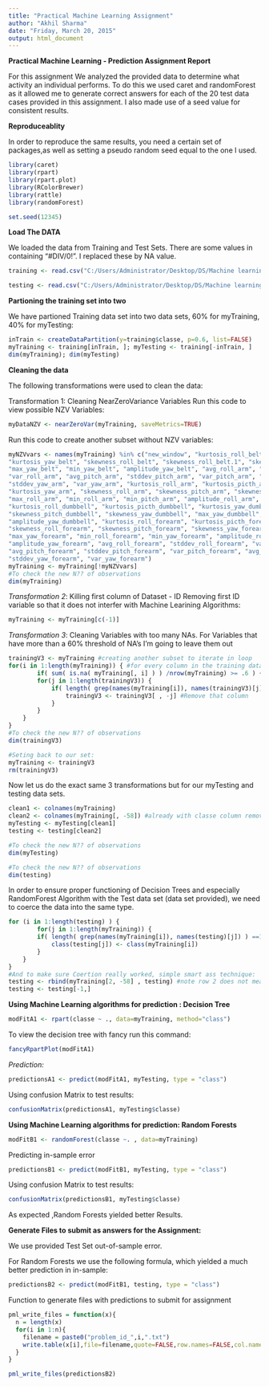 ```yaml
---
title: "Practical Machine Learning Assignment"
author: "Akhil Sharma"
date: "Friday, March 20, 2015"
output: html_document
---
```

**Practical Machine Learning - Prediction Assignment Report**

For this assignment We analyzed the provided data to determine what activity an individual performs. To do this we used caret and randomForest as it allowed me to generate correct answers for each of the 20 test data cases provided in this assignment. I also  made use of a seed value for consistent results.

**Reproduceablity**

In order to reproduce the same results, you need a certain set of packages,as well as setting a pseudo random seed equal to the one I used. 


```r
library(caret)
library(rpart)
library(rpart.plot)
library(RColorBrewer)
library(rattle)
library(randomForest)

set.seed(12345)
```

**Load The DATA**

We loaded the data from Training and Test Sets. There are some values in containing "#DIV/0!". I replaced these by NA value.

```r
training <- read.csv("C:/Users/Administrator/Desktop/DS/Machine learning/pml-training.csv", na.strings=c("NA","#DIV/0!",""))

testing <- read.csv("C:/Users/Administrator/Desktop/DS/Machine learning/pml-testing.csv",  na.strings=c("NA","#DIV/0!",""))
```

**Partioning the training set into two**

We have partioned  Training data set into two data sets, 60% for myTraining, 40% for myTesting:

```r
inTrain <- createDataPartition(y=training$classe, p=0.6, list=FALSE)
myTraining <- training[inTrain, ]; myTesting <- training[-inTrain, ]
dim(myTraining); dim(myTesting)
```

**Cleaning the data**

The following transformations were used to clean the data:

Transformation 1: Cleaning NearZeroVariance Variables Run this code to view possible NZV Variables:

```r
myDataNZV <- nearZeroVar(myTraining, saveMetrics=TRUE)
```

Run this code to create another subset without NZV variables:

```r
myNZVvars <- names(myTraining) %in% c("new_window", "kurtosis_roll_belt", "kurtosis_picth_belt",
"kurtosis_yaw_belt", "skewness_roll_belt", "skewness_roll_belt.1", "skewness_yaw_belt",
"max_yaw_belt", "min_yaw_belt", "amplitude_yaw_belt", "avg_roll_arm", "stddev_roll_arm",
"var_roll_arm", "avg_pitch_arm", "stddev_pitch_arm", "var_pitch_arm", "avg_yaw_arm",
"stddev_yaw_arm", "var_yaw_arm", "kurtosis_roll_arm", "kurtosis_picth_arm",
"kurtosis_yaw_arm", "skewness_roll_arm", "skewness_pitch_arm", "skewness_yaw_arm",
"max_roll_arm", "min_roll_arm", "min_pitch_arm", "amplitude_roll_arm", "amplitude_pitch_arm",
"kurtosis_roll_dumbbell", "kurtosis_picth_dumbbell", "kurtosis_yaw_dumbbell", "skewness_roll_dumbbell",
"skewness_pitch_dumbbell", "skewness_yaw_dumbbell", "max_yaw_dumbbell", "min_yaw_dumbbell",
"amplitude_yaw_dumbbell", "kurtosis_roll_forearm", "kurtosis_picth_forearm", "kurtosis_yaw_forearm",
"skewness_roll_forearm", "skewness_pitch_forearm", "skewness_yaw_forearm", "max_roll_forearm",
"max_yaw_forearm", "min_roll_forearm", "min_yaw_forearm", "amplitude_roll_forearm",
"amplitude_yaw_forearm", "avg_roll_forearm", "stddev_roll_forearm", "var_roll_forearm",
"avg_pitch_forearm", "stddev_pitch_forearm", "var_pitch_forearm", "avg_yaw_forearm",
"stddev_yaw_forearm", "var_yaw_forearm")
myTraining <- myTraining[!myNZVvars]
#To check the new N?? of observations
dim(myTraining)
```

*Transformation 2*: Killing first column of Dataset - ID Removing first ID variable so that it does not interfer with Machine Learining Algorithms:

```r
myTraining <- myTraining[c(-1)]
```

*Transformation 3*: Cleaning Variables with too many NAs. For Variables that have more than a 60% threshold of NA's I'm going to leave them out

```r
trainingV3 <- myTraining #creating another subset to iterate in loop
for(i in 1:length(myTraining)) { #for every column in the training dataset
        if( sum( is.na( myTraining[, i] ) ) /nrow(myTraining) >= .6 ) { #if n?? NAs > 60% of total observations
        for(j in 1:length(trainingV3)) {
            if( length( grep(names(myTraining[i]), names(trainingV3)[j]) ) ==1)  { #if the columns are the same:
                trainingV3 <- trainingV3[ , -j] #Remove that column
            }   
        } 
    }
}
#To check the new N?? of observations
dim(trainingV3)
```

```r
#Seting back to our set:
myTraining <- trainingV3
rm(trainingV3)
```

Now let us do the exact same 3 transformations but for our myTesting and testing data sets.

```r
clean1 <- colnames(myTraining)
clean2 <- colnames(myTraining[, -58]) #already with classe column removed
myTesting <- myTesting[clean1]
testing <- testing[clean2]

#To check the new N?? of observations
dim(myTesting)
```

```r
#To check the new N?? of observations
dim(testing)
```

In order to ensure proper functioning of Decision Trees and especially RandomForest Algorithm with the Test data set (data set provided), we need to coerce the data into the same type.

```r
for (i in 1:length(testing) ) {
        for(j in 1:length(myTraining)) {
        if( length( grep(names(myTraining[i]), names(testing)[j]) ) ==1)  {
            class(testing[j]) <- class(myTraining[i])
        }      
    }      
}
#And to make sure Coertion really worked, simple smart ass technique:
testing <- rbind(myTraining[2, -58] , testing) #note row 2 does not mean anything, this will be removed right.. now:
testing <- testing[-1,]
```

**Using Machine Learning algorithms for prediction : Decision Tree**

```r
modFitA1 <- rpart(classe ~ ., data=myTraining, method="class")
```

To view the decision tree with fancy run this command:

```r
fancyRpartPlot(modFitA1)
```

*Prediction:*

```r
predictionsA1 <- predict(modFitA1, myTesting, type = "class")
```

Using confusion Matrix to test results:

```r
confusionMatrix(predictionsA1, myTesting$classe)
```

**Using Machine Learning algorithms for prediction: Random Forests**

```r
modFitB1 <- randomForest(classe ~. , data=myTraining)
```
Predicting in-sample error
 
 
```r
predictionsB1 <- predict(modFitB1, myTesting, type = "class")
```


Using confusion Matrix to test results:

```r
confusionMatrix(predictionsB1, myTesting$classe)
```

As expected ,Random Forests yielded better Results.

**Generate Files to submit as answers for the Assignment:**

We use provided Test Set out-of-sample error.

For Random Forests we use the following formula, which yielded a much better prediction in in-sample:

```r
predictionsB2 <- predict(modFitB1, testing, type = "class")
```

Function to generate files with predictions to submit for assignment

```r
pml_write_files = function(x){
  n = length(x)
  for(i in 1:n){
    filename = paste0("problem_id_",i,".txt")
    write.table(x[i],file=filename,quote=FALSE,row.names=FALSE,col.names=FALSE)
  }
}

pml_write_files(predictionsB2)
```

